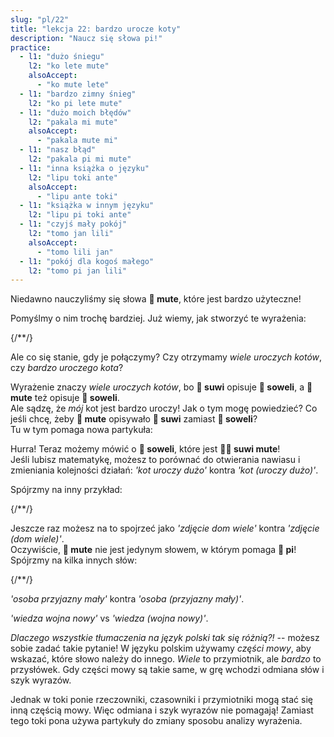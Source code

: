 ```yaml
---
slug: "pl/22"
title: "lekcja 22: bardzo urocze koty"
description: "Naucz się słowa pi!"
practice:
  - l1: "dużo śniegu"
    l2: "ko lete mute"
    alsoAccept:
      - "ko mute lete"
  - l1: "bardzo zimny śnieg"
    l2: "ko pi lete mute"
  - l1: "dużo moich błędów"
    l2: "pakala mi mute"
    alsoAccept:
      - "pakala mute mi"
  - l1: "nasz błąd"
    l2: "pakala pi mi mute"
  - l1: "inna książka o języku"
    l2: "lipu toki ante"
    alsoAccept:
      - "lipu ante toki"
  - l1: "książka w innym języku"
    l2: "lipu pi toki ante"
  - l1: "czyjś mały pokój"
    l2: "tomo jan lili"
    alsoAccept:
      - "tomo lili jan"
  - l1: "pokój dla kogoś małego"
    l2: "tomo pi jan lili"
---
```



Niedawno nauczyliśmy się słowa **󱤼 mute**, które jest bardzo użyteczne!

Pomyślmy o nim trochę bardziej. Już wiemy, jak stworzyć te wyrażenia:

<List>
  {/*<Word sl="pi" m="" />*/}
  <Word sl="soweli suwi" m="uroczy kot" />
  <Word sl="soweli mute" m="wiele kotów" />
  <Word sl="suwi mute" m="bardzo uroczy" />
</List>

Ale co się stanie, gdy je połączymy? Czy otrzymamy *wiele uroczych kotów*, czy *bardzo uroczego kota*?

<List>
  <Word sl="soweli suwi mute" m="wiele uroczych kotów" />
</List>

Wyrażenie znaczy *wiele uroczych kotów*, bo **󱥦 suwi** opisuje **󱥢 soweli**, a **󱤼 mute** też opisuje **󱥢 soweli**.  
Ale sądzę, że *mój* kot jest bardzo uroczy! Jak o tym mogę powiedzieć? Co jeśli chcę, żeby **󱤼 mute** opisywało **󱥦 suwi** zamiast **󱥢 soweli**?  
Tu w tym pomaga nowa partykuła:

<List>
  <Word sl="pi" m="partukuła grupująca przymiotniki" />
  <Word sl="soweli pi suwi mute" m="bardzo uroczy kot" />
</List>

Hurra! Teraz możemy mówić o **󱥢 soweli**, które jest **󱥦󱤼 suwi mute**!  
Jeśli lubisz matematykę, możesz to porównać do otwierania nawiasu i zmieniania kolejności działań: *'kot uroczy dużo'* kontra *'kot (uroczy dużo)'*.

Spójrzmy na inny przykład:

<List>
  {/*<Word sl="pi" m="" />*/}
  <Word sl="sitelen tomo" m="zdjęcie domu" />
  <Word sl="sitelen mute" m="zdjęcia" />
  <Word sl="tomo mute" m="domy" />
  <Word sl="sitelen tomo mute" m="zdjęcia domu" />
  <Word sl="sitelen pi tomo mute" m="zdjęcie domów" />
</List>

Jeszcze raz możesz na to spojrzeć jako *'zdjęcie dom wiele'* kontra *'zdjęcie (dom wiele)'*.  
Oczywiście, **󱤼 mute** nie jest jedynym słowem, w którym pomaga **󱥍 pi**! Spójrzmy na kilka innych słów:

<List>
  {/*<Word sl="pi" m="" />*/}
  <Word sl="jan pona" m="przyjazna osoba" />
  <Word sl="jan lili" m="mała osoba" />
  <Word sl="pona lili" m="trochę miły" />
  <Word sl="jan pona lili" m="mała, przyjazna osoba" />
  <Word sl="jan pi pona lili" m="trochę przyjazna osoba" />
</List>

*'osoba przyjazny mały'* kontra *'osoba (przyjazny mały)'*.

<List>
  <Word sl="sona utala" m="wiedza o wojnie" />
  <Word sl="sona sin" m="nowa wiedza" />
  <Word sl="utala sin" m="nowa wojna" />
  <Word sl="sona utala sin" m="nowa wiedza o wojnie. wiedza jest nowa." />
  <Word sl="sona pi utala sin" m="wiedza o nowej wojnie. wojna jest nowa." />
</List>

*'wiedza wojna nowy'* vs *'wiedza (wojna nowy)'*.

*Dlaczego wszystkie tłumaczenia na język polski tak się różnią?!* -- możesz sobie zadać takie pytanie! W języku polskim używamy *części mowy*, aby wskazać, które słowo należy do innego. *Wiele* to przymiotnik, ale *bardzo* to przysłówek. Gdy części mowy są takie same, w grę wchodzi odmiana słów i szyk wyrazów.

Jednak w toki ponie rzeczowniki, czasowniki i przymiotniki mogą stać się inną częścią mowy. Więc odmiana i szyk wyrazów nie pomagają! Zamiast tego toki pona używa partykuły do zmiany sposobu analizy wyrażenia.

<Practice exercises={frontmatter.practice} />
